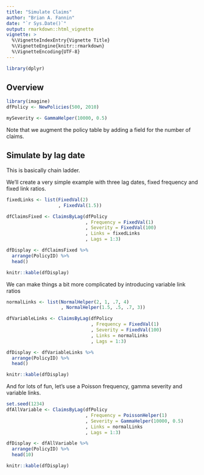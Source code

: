 ```yaml
---
title: "Simulate Claims"
author: "Brian A. Fannin"
date: "`r Sys.Date()`"
output: rmarkdown::html_vignette
vignette: >
  %\VignetteIndexEntry{Vignette Title}
  %\VignetteEngine{knitr::rmarkdown}
  %\VignetteEncoding{UTF-8}
---
```


```r
library(dplyr)
```

## Overview

```r
library(imagine)
dfPolicy <- NewPolicies(500, 2010)
```

```r
mySeverity <- GammaHelper(10000, 0.5)
```

Note that we augment the policy table by adding a field for the number of claims.

## Simulate by lag date

This is basically chain ladder.

We'll create a very simple example with three lag dates, fixed frequency and fixed link ratios.

```r
fixedLinks <- list(FixedVal(2)
                   , FixedVal(1.5))
```

```r
dfClaimsFixed <- ClaimsByLag(dfPolicy
                             , Frequency = FixedVal(1)
                             , Severity = FixedVal(100)
                             , Links = fixedLinks
                             , Lags = 1:3)
```

```r
dfDisplay <- dfClaimsFixed %>% 
  arrange(PolicyID) %>% 
  head()

knitr::kable(dfDisplay)
```

We can make things a bit more complicated by introducing variable link ratios

```r
normalLinks <- list(NormalHelper(2, 1, .7, 4)
                    , NormalHelper(1.5, .5, .7, 3))

dfVariableLinks <- ClaimsByLag(dfPolicy
                               , Frequency = FixedVal(1)
                               , Severity = FixedVal(100)
                               , Links = normalLinks
                               , Lags = 1:3)
```

```r
dfDisplay <- dfVariableLinks %>% 
  arrange(PolicyID) %>% 
  head()

knitr::kable(dfDisplay)
```

And for lots of fun, let's use a Poisson frequency, gamma severity and variable links.

```r
set.seed(1234)
dfAllVariable <- ClaimsByLag(dfPolicy
                             , Frequency = PoissonHelper(1)
                             , Severity = GammaHelper(10000, 0.5)
                             , Links = normalLinks
                             , Lags = 1:3)
```

```r
dfDisplay <- dfAllVariable %>% 
  arrange(PolicyID) %>% 
  head(10)

knitr::kable(dfDisplay)
```

